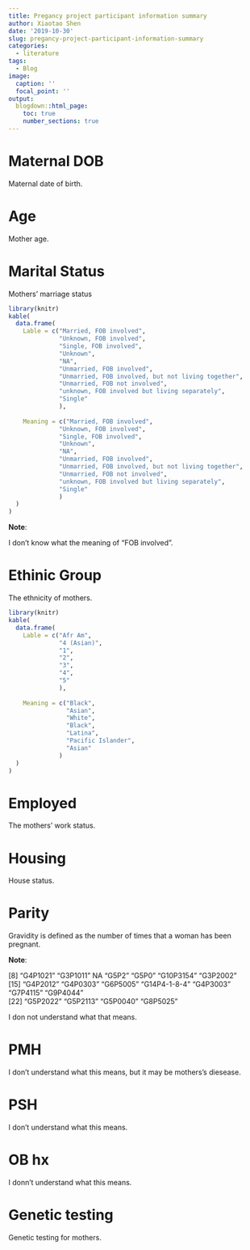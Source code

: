 ```yaml
---
title: Pregancy project participant information summary
author: Xiaotao Shen
date: '2019-10-30'
slug: pregancy-project-participant-information-summary
categories:
  - literature
tags:
  - Blog
image:
  caption: ''
  focal_point: ''
output:
  blogdown::html_page:
    toc: true
    number_sections: true
---
```


# Maternal DOB

Maternal date of birth.

# Age

Mother age.

# Marital Status

Mothers' marriage status

```r
library(knitr)
kable(
  data.frame(
    Lable = c("Married, FOB involved",
              "Unknown, FOB involved",
              "Single, FOB involved",
              "Unknown",
              "NA",
              "Unmarried, FOB involved",
              "Unmarried, FOB involved, but not living together",
              "Unmarried, FOB not involved",
              "unknown, FOB involved but living separately",
              "Single"
              ),
               
    Meaning = c("Married, FOB involved",
              "Unknown, FOB involved",
              "Single, FOB involved",
              "Unknown",
              "NA",
              "Unmarried, FOB involved",
              "Unmarried, FOB involved, but not living together",
              "Unmarried, FOB not involved",
              "unknown, FOB involved but living separately",
              "Single"
              )
  )
)
```


**Note**:
  
I don't know what the meaning of "FOB involved".

# Ethinic Group

The ethnicity of mothers.

```r
library(knitr)
kable(
  data.frame(
    Lable = c("Afr Am",
              "4 (Asian)",
              "1",
              "2",
              "3",
              "4",
              "5"
              ),
               
    Meaning = c("Black",
                "Asian",
                "White",
                "Black",
                "Latina",
                "Pacific Islander",
                "Asian"
              )
  )
)
```

# Employed

The mothers' work status.

# Housing

House status.

# Parity

Gravidity is defined as the number of times that a woman has been pregnant. 

**Note**:

[8] "G4P1021"     "G3P1011"     NA            "G5P2"        "G5P0"        "G10P3154"    "G3P2002"    
[15] "G4P2012"     "G4P0303"     "G6P5005"     "G14P4-1-8-4" "G4P3003"     "G7P4115"     "G9P4044"    
[22] "G5P2022"     "G5P2113"     "G5P0040"     "G8P5025"  

I don not understand what that means.


# PMH

I don't understand what this means, but it may be mothers's diesease.

# PSH

I don't understand what this means.

# OB hx

I donn't understand what this means.

# Genetic testing

Genetic testing for mothers.

# 








